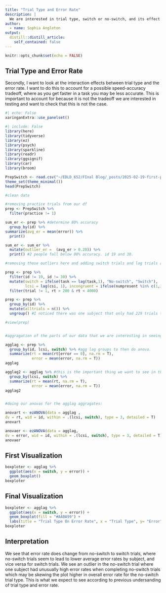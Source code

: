 ```yaml
---
title: "Trial Type and Error Rate"
description: |
  We are interested in trial type, switch or no-switch, and its effect on error rate. 
author:
  - name: Sophia Angleton
output:
  distill::distill_article:
    self_contained: false
---
```



```r
knitr::opts_chunk$set(echo = FALSE)
```
## Trial Type and Error Rate

Secondly, I want to look at the interaction effects between trial type and the error rate. I want to do this to account for a possible speed-accuracy tradeoff, where as you get faster in a task you may be less accurate. This is important to account for because it is not the tradeoff we are interested in testing and want to check that this is not the case. 

```r
#| echo: False
xaringanExtra::use_panelset()
```

```r
#| include: False
library(here)
library(tidyverse)
library(ez)
library(psych)
library(sparkline)
library(readr)
library(ggsignif)
library(car)
library(broom)

PrepSwitch <- read.csv("~/EDLD_652/FInal Blog/_posts/2025-02-19-first-post/PrepSwitch.csv")
theme_set(theme_minimal())
head(PrepSwitch)

#clean data 

#removing practice trials from our df
prep <- PrepSwitch %>% 
  filter(practice != 1)

sum_er <- prep %>% #determine 80% accuracy 
  group_by(id) %>% 
summarize(avg_er = mean(error)) %>% 
  print()

sum_er <- sum_er %>% 
  mutate(outlier_er =  (avg_er > 0.20)) %>% 
  print() #2 people fall below 80% accuracy. id 19 and 30. 

#removing those outliers here and adding switch trials and lag trials and incongruencies. 

prep <- prep %>% 
  filter(id != 19, id != 30) %>% 
  mutate(switch = ifelse(task == lag(task,1), "No-switch", "Switch"), 
         lcsi = lag(csi, 1), incongruent = ifelse(numpresent %in% c(1,3,6,8), 0, 1), lincongruent = lag(incongruent,1), lerror = lag(error, 1), lrt = lag(rt, 1)) %>%#lag looks at trial before, need to filter out the first of each block bc nothing to compare
  filter(trial != 1, rt > 200 & rt < 4000)

prep <- prep %>% 
  group_by(id) %>% 
  mutate(alltrials = n()) %>% 
  ungroup() #I noticed there was one subject that only had 229 trials total...

#view(prep)


#aggragation of the parts of our data that we are interesting in seeing

agglag <- prep %>% 
  group_by(id, lcsi, switch) %>% #agg lag groups to then do anova. 
  summarize(rt = mean(rt[error == 0], na.rm = T), 
            error = mean(error, na.rm = T)) 
agglag

agglag2 <- agglag %>% #this is the important thing we want to see in the n-1 trials. looking at pattern of means here 
  group_by(lcsi, switch) %>% 
  summarize(rt = mean(rt, na.rm = T), 
            error = mean(error, na.rm = T)) 
agglag2


#doing our anovas for the agglag aggragates: 

anovart <- ezANOVA(data = agglag ,  
dv = rt, wid = id, within = .(lcsi, switch), type = 3, detailed = T)
anovart

anovaer <- ezANOVA(data = agglag, 
dv = error, wid = id, within = .(lcsi, switch), type = 3, detailed = T)
anovaer
```


::::: {.panelset}

::: {.panel}

## First Visualization {.pannel-name}

```r
boxploter <- agglag %>% 
  ggplot(aes(x = switch, y = error)) +
  geom_boxplot() 
boxploter
```
:::

::: {.panel}

## Final Visualization {.pannel-name} 

```r
boxploter <- agglag %>% 
  ggplot(aes(x = switch, y = error)) +
  geom_boxplot(fill = "#AABA99") +
  labs(title = "Trial Type On Error Rate", x = "Trial Type", y= "Error", subtitle = "Mean Error Rates by Trial Type")
boxploter
```

:::

::: {.panel}

## Interpretation {.panel-name}

We see that error rate does change from no-switch to switch trials, where no-switch trials seem to lead to lower average error rates by subject, and vice versa for switch trials. We see an outlier in the no-switch trial where one subject had unusually high error rates when completing no-switch trials which may be skewing the plot higher in overall error rate for the no-switch trial type. This is what we expect to see according to previous undersanding of trial type and error rate.

:::

:::::
